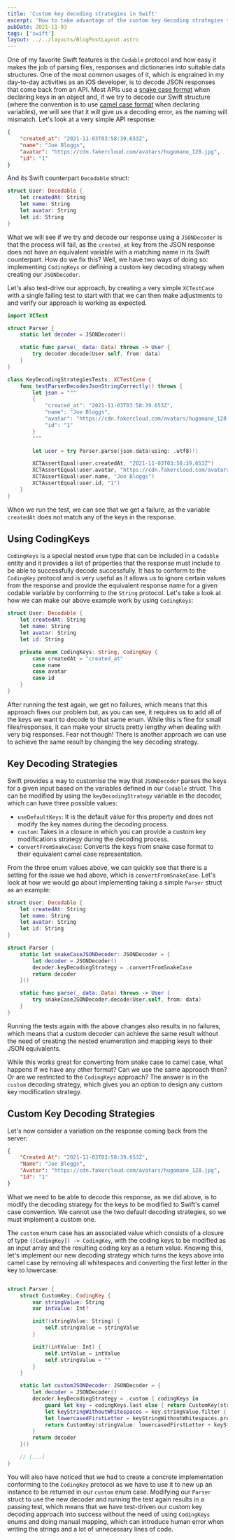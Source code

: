 ```yaml
---
title: 'Custom key decoding strategies in Swift'
excerpt: 'How to take advantage of the custom key decoding strategies to avoid unnecessary CodingKeys implementations'
pubDate: 2021-11-03
tags: ['swift']
layout: ../../layouts/BlogPostLayout.astro
---
```


One of my favorite Swift features is the `Codable` protocol and how easy it makes the job of parsing files, responses and dictionaries into suitable data structures. One of the most common usages of it, which is engrained in my day-to-day activities as an iOS developer, is to decode JSON responses that come back from an API. Most APIs use a [snake case format](https://en.wikipedia.org/wiki/Snake_case) when declaring keys in an object and, if we try to decode our Swift structure (where the convention is to use [camel case format](https://en.wikipedia.org/wiki/Camel_case) when declaring variables), we will see that it will give us a decoding error, as the naming will mismatch. Let's look at a very simple API response:

```json:UserResponse.json
{
    "created_at": "2021-11-03T03:58:39.653Z",
    "name": "Joe Bloggs",
    "avatar": "https://cdn.fakercloud.com/avatars/hugomano_128.jpg",
    "id": "1"
}
```

And its Swift counterpart `Decodable` struct:

```swift:User.swift
struct User: Decodable {
    let createdAt: String
    let name: String
    let avatar: String
    let id: String
}
```

What we will see if we try and decode our response using a `JSONDecoder` is that the process will fail, as the `created_at` key from the JSON response does not have an equivalent variable with a matching name in its Swift counterpart. How do we fix this? Well, we have two ways of doing so: implementing `CodingKeys` or defining a custom key decoding strategy when creating our `JSONDecoder`.

Let's also test-drive our approach, by creating a very simple `XCTestCase` with a single failing test to start with that we can then make adjustments to and verify our approach is working as expected.

```swift:KeyDecodingStrategiesTests.swift
import XCTest

struct Parser {
    static let decoder = JSONDecoder()

    static func parse(_ data: Data) throws -> User {
        try decoder.decode(User.self, from: data)
    }
}

class KeyDecodingStrategiesTests: XCTestCase {
    func testParserDecodesJsonStringCorrectly() throws {
        let json = """
        {
            "created_at": "2021-11-03T03:58:39.653Z",
            "name": "Joe Bloggs",
            "avatar": "https://cdn.fakercloud.com/avatars/hugomano_128.jpg",
            "id": "1"
        }
        """

        let user = try Parser.parse(json.data(using: .utf8)!)

        XCTAssertEqual(user.createdAt, "2021-11-03T03:58:39.653Z")
        XCTAssertEqual(user.avatar, "https://cdn.fakercloud.com/avatars/hugomano_128.jpg")
        XCTAssertEqual(user.name, "Joe Bloggs")
        XCTAssertEqual(user.id, "1")
    }
}
```

When we run the test, we can see that we get a failure, as the variable `createdAt` does not match any of the keys in the response.

## Using CodingKeys

`CodingKeys` is a special nested `enum` type that can be included in a `Codable` entity and it provides a list of properties that the response must include to be able to successfully decode successfully. It has to conform to the `CodingKey` protocol and is very useful as it allows us to ignore certain values from the response and provide the equivalent response name for a given codable variable by conforming to the `String` protocol. Let's take a look at how we can make our above example work by using `CodingKeys`:

```swift:User.swift
struct User: Decodable {
    let createdAt: String
    let name: String
    let avatar: String
    let id: String

    private enum CodingKeys: String, CodingKey {
        case createdAt = "created_at"
        case name
        case avatar
        case id
    }
}
```

After running the test again, we get no failures, which means that this approach fixes our problem but, as you can see, it requires us to add all of the keys we want to decode to that same enum. While this is fine for small files/responses, it can make your structs pretty lengthy when dealing with very big responses. Fear not though! There is another approach we can use to achieve the same result by changing the key decoding strategy.

## Key Decoding Strategies

Swift provides a way to customise the way that `JSONDecoder` parses the keys for a given input based on the variables defined in our `Codable` struct. This can be modified by using the `keyDecodingStrategy` variable in the decoder, which can have three possible values:

- `useDefaultKeys`: It is the default value for this property and does not modify the key names during the decoding process.
- `custom`: Takes in a closure in which you can provide a custom key modifications strategy during the decoding process.
- `convertFromSnakeCase`: Converts the keys from snake case format to their equivalent camel case representation.

From the three enum values above, we can quickly see that there is a setting for the issue we had above, which is `convertFromSnakeCase`. Let's look at how we would go about implementing taking a simple `Parser` struct as an example:

```swift:User.swift
struct User: Decodable {
    let createdAt: String
    let name: String
    let avatar: String
    let id: String
}

struct Parser {
    static let snakeCaseJSONDecoder: JSONDecoder = {
        let decoder = JSONDecoder()
        decoder.keyDecodingStrategy = .convertFromSnakeCase
        return decoder
    }()

    static func parse(_ data: Data) throws -> User {
        try snakeCaseJSONDecoder.decode(User.self, from: data)
    }
}
```

Running the tests again with the above changes also results in no failures, which means that a custom decoder can achieve the same result without the need of creating the nested enumeration and mapping keys to their JSON equivalents.

While this works great for converting from snake case to camel case, what happens if we have any other format? Can we use the same approach then? Or are we restricted to the `CodingKeys` approach? The answer is in the `custom` decoding strategy, which gives you an option to design any custom key modification strategy.

## Custom Key Decoding Strategies

Let's now consider a variation on the response coming back from the server:

```json:UserResponse.json
{
    "Created At": "2021-11-03T03:58:39.653Z",
    "Name": "Joe Bloggs",
    "Avatar": "https://cdn.fakercloud.com/avatars/hugomano_128.jpg",
    "Id": "1"
}
```

What we need to be able to decode this response, as we did above, is to modify the decoding strategy for the keys to be modified to Swift's camel case convention. We cannot use the two default decoding strategies, so we must implement a custom one.

The `custom` enum case has an associated value which consists of a closure of type `([CodingKey]) -> CodingKey`, with the coding keys to be modified as an input array and the resulting coding key as a return value. Knowing this, let's implement our new decoding strategy which turns the keys above into camel case by removing all whitespaces and converting the first letter in the key to lowercase:

```swift:User.swift

struct Parser {
    struct CustomKey: CodingKey {
        var stringValue: String
        var intValue: Int?

        init?(stringValue: String) {
            self.stringValue = stringValue
        }

        init?(intValue: Int) {
            self.intValue = intValue
            self.stringValue = ""
        }
    }

    static let customJSONDecoder: JSONDecoder = {
        let decoder = JSONDecoder()
        decoder.keyDecodingStrategy = .custom { codingKeys in
            guard let key = codingKeys.last else { return CustomKey(stringValue: "")! }
            let keyStringWithoutWhitespaces = key.stringValue.filter { !$0.isWhitespace }
            let lowercasedFirstLetter = keyStringWithoutWhitespaces.prefix(1).lowercased()
            return CustomKey(stringValue: lowercasedFirstLetter + keyStringWithoutWhitespaces.dropFirst())!
        }
        return decoder
    }()

    // [...]
}

```

You will also have noticed that we had to create a concrete implementation conforming to the `CodingKey` protocol as we have to use it to new up an instance to be returned in our `custom` enum case. Modifying our `Parser` struct to use the new decoder and running the test again results in a passing test, which means that we have test-driven our custom key decoding approach into success without the need of using `CodingKeys` enums and doing manual mapping, which can introduce human error when writing the strings and a lot of unnecessary lines of code.
